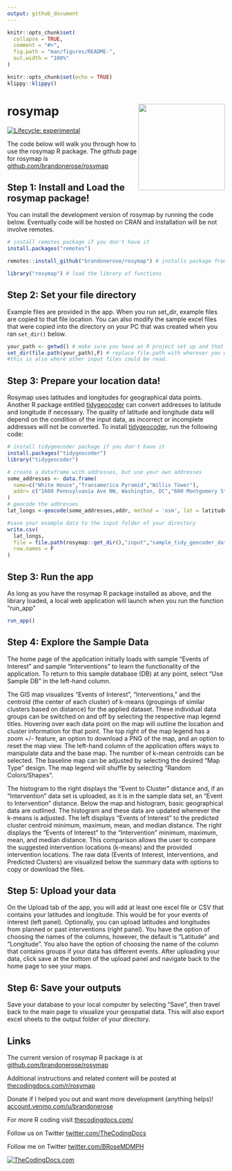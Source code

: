 ```yaml
---
output: github_document
---
```


<!-- README.md is generated from README.Rmd. Please edit that file -->

```r
knitr::opts_chunk$set(
  collapse = TRUE,
  comment = "#>",
  fig.path = "man/figures/README-",
  out.width = "100%"
)
```

```r
knitr::opts_chunk$set(echo = TRUE)
klippy::klippy()
```

# rosymap <img src="man/figures/logo.png" align="right" height="200" />

<!-- badges: start -->
[![Lifecycle: experimental](https://img.shields.io/badge/lifecycle-experimental-orange.svg)](https://lifecycle.r-lib.org/articles/stages.html#experimental)
<!-- badges: end -->

The code below will walk you through how to use the rosymap R package. The github page for rosymap is [github.com/brandonerose/rosymap](https://github.com/brandonerose/rosymap "github.com/brandonerose/rosymap")

## Step 1: Install and Load the rosymap package!

You can install the development version of rosymap by running the code below. Eventually code will be hosted on CRAN and installation will be not involve remotes.

```r
# install remotes package if you don't have it
install.packages("remotes") 

remotes::install_github("brandonerose/rosymap") # installs package from github

library("rosymap") # load the library of functions
```

## Step 2: Set your file directory

Example files are provided in the app. When you run set_dir, example files are copied to that file location. You can also modify the sample excel files that were copied into the directory on your PC that was created when you ran `set_dir()` below. 

```r
your_path <- getwd() # make sure you have an R project set up and that you are okay with files being stored here (be careful with cloud drives)
set_dir(file.path(your_path),F) # replace file.path with wherever you want files from this app to be stored... and a group of files will be dropped on your computer.
#this is also where other input files could be read.
```

## Step 3: Prepare your location data!

Rosymap uses latitudes and longitudes for geographical data points. Another R package entitled [tidygeocoder](https://jessecambon.github.io/tidygeocoder/ "jessecambon.github.io/tidygeocoder/") can convert addresses to latitude and longitude if necessary. The quality of latitude and longitude data will depend on the condition of the input data, as incorrect or incomplete addresses will not be converted. To install [tidygeocoder](https://jessecambon.github.io/tidygeocoder/ "jessecambon.github.io/tidygeocoder/"), run the following code:

```r
# install tidygeocoder package if you don't have it
install.packages("tidygeocoder") 
library("tidygeocoder")

# create a dataframe with addresses, but use your own addresses
some_addresses <- data.frame(
  name=c("White House","Transamerica Pyramid","Willis Tower"),
  addr= c("1600 Pennsylvania Ave NW, Washington, DC","600 Montgomery St, San Francisco, CA 94111", "233 S Wacker Dr, Chicago, IL 60606")
)
# geocode the addresses
lat_longs <-geocode(some_addresses,addr, method = 'osm', lat = latitude , long = longitude)

#save your example data to the input folder of your directory
write.csv(
  lat_longs,
  file = file.path(rosymap::get_dir(),"input","sample_tidy_geocoder_data.csv"),
  row.names = F
)
```

## Step 3: Run the app

As long as you have the rosymap R package installed as above, and the library loaded, a local web application will launch when you run the function "run_app" 

```r
run_app()
```

## Step 4: Explore the Sample Data

The home page of the application initially loads with sample “Events of Interest” and sample “Interventions” to learn the functionality of the application. To return to this sample database (DB) at any point, select “Use Sample DB” in the left-hand column. 

The GIS map visualizes “Events of Interest”, “Interventions,” and the centroid (the center of each cluster) of k-means (groupings of similar clusters based on distance) for the applied dataset. These individual data groups can be switched on and off by selecting the respective map legend titles. Hovering over each data point on the map will outline the location and cluster information for that point. The top right of the map legend has a zoom +/- feature, an option to download a PNG of the map, and an option to reset the map view. The left-hand column of the application offers ways to manipulate data and the base map. The number of k-mean centroids can be selected. The baseline map can be adjusted by selecting the desired “Map Type” design. The map legend will shuffle by selecting “Random Colors/Shapes”. 

The histogram to the right displays the “Event to Cluster” distance and, if an “Intervention” data set is uploaded, as it is in the sample data set, an “Event to Intervention” distance. Below the map and histogram, basic geographical data are outlined. The histogram and these data are updated whenever the k-means is adjusted. The left displays “Events of Interest” to the predicted cluster centroid minimum, maximum, mean, and median distance. The right displays the “Events of Interest” to the “Intervention” minimum, maximum, mean, and median distance. This comparison allows the user to compare the suggested intervention locations (k-means) and the provided intervention locations. The raw data (Events of Interest, Interventions, and Predicted Clusters) are visualized below the summary data with options to copy or download the files.

## Step 5: Upload your data

On the Upload tab of the app, you will add at least one excel file or CSV that contains your latitudes and longitude. This would be for your events of interest (left panel). Optionally, you can upload latitudes and longitudes from planned or past interventions (right panel). You have the option of choosing the names of the columns, however, the default is "Latitude" and "Longitude". You also have the option of choosing the name of the column that contains groups if your data has different events. After uploading your data, click save at the bottom of the upload panel and navigate back to the home page to see your maps. 

## Step 6: Save your outputs

Save your database to your local computer by selecting “Save”, then travel back to the main page to visualize your geospatial data. This will also export excel sheets to the output folder of your directory.

## Links

The current version of rosymap R package is at  [github.com/brandonerose/rosymap](https://github.com/brandonerose/rosymap "rosymap R package")

Additional instructions and related content will be posted at [thecodingdocs.com/r/rosymap](https://www.thecodingdocs.com/r/rosymap "thecodingdocs.com/r/rosymap")

Donate if I helped you out and want more development (anything helps)! [account.venmo.com/u/brandonerose](https://account.venmo.com/u/brandonerose "Venmo Donation")

For more R coding visit [thecodingdocs.com/](https://www.thecodingdocs.com/ "TheCodingDocs.com")

Follow us on Twitter [twitter.com/TheCodingDocs](https://twitter.com/TheCodingDocs "TheCodingDocs Twitter")

Follow me on Twitter [twitter.com/BRoseMDMPH](https://twitter.com/BRoseMDMPH "BRoseMDMPH Twitter")

[![TheCodingDocs.com](man/figures/TCD.png)](http://www.thecodingdocs.com)
